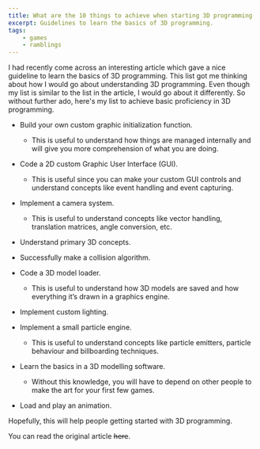 ```yaml
---
title: What are the 10 things to achieve when starting 3D programming
excerpt: Guidelines to learn the basics of 3D programming.
tags:
    - games
    - ramblings
---
```


I had recently come across an interesting article which gave a nice guideline to learn the basics of 3D programming. This list got me thinking about how I would go about understanding 3D programming. Even though my list is similar to the list in the article, I would go about it differently. So without further ado, here's my list to achieve basic proficiency in 3D programming.

-   Build your own custom graphic initialization function.

    -   This is useful to understand how things are managed internally and will give you more comprehension of what you are doing.

-   Code a 2D custom Graphic User Interface (GUI).

    -   This is useful since you can make your custom GUI controls and understand concepts like event handling and event capturing.

-   Implement a camera system.

    -   This is useful to understand concepts like vector handling, translation matrices, angle conversion, etc.

-   Understand primary 3D concepts.

-   Successfully make a collision algorithm.

-   Code a 3D model loader.

    -   This is useful to understand how 3D models are saved and how everything it’s drawn in a graphics engine.

-   Implement custom lighting.

-   Implement a small particle engine.

    -   This is useful to understand concepts like particle emitters, particle behaviour and billboarding techniques.

-   Learn the basics in a 3D modelling software.

    -   Without this knowledge, you will have to depend on other people to make the art for your first few games.

-   Load and play an animation.

Hopefully, this will help people getting started with 3D programming.

You can read the original article ~~here~~.
